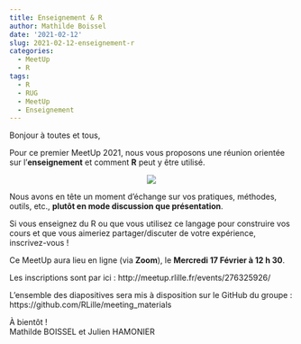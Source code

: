 ```yaml
---
title: Enseignement & R
author: Mathilde Boissel
date: '2021-02-12'
slug: 2021-02-12-enseignement-r
categories:
  - MeetUp
  - R
tags:
  - R
  - RUG
  - MeetUp
  - Enseignement
---
```


Bonjour à toutes et tous,

Pour ce premier MeetUp 2021, nous vous proposons une réunion orientée sur l'**enseignement** et comment **R** peut y être utilisé. 

<center>
![](images/2021-02-17.png)
</center>

Nous avons en tête un moment d'échange sur vos pratiques, méthodes, outils, etc., **plutôt en mode discussion que présentation**. 

Si vous enseignez du R ou que vous utilisez ce langage pour construire vos cours et que vous aimeriez partager/discuter de votre expérience, inscrivez-vous !

Ce MeetUp aura lieu en ligne (via **Zoom**), le **Mercredi 17 Février à 12 h 30**.

Les inscriptions sont par ici : http://meetup.rlille.fr/events/276325926/

L'ensemble des diapositives sera mis à disposition sur le GitHub du groupe : https://github.com/RLille/meeting_materials

À bientôt !  
Mathilde BOISSEL et Julien HAMONIER
